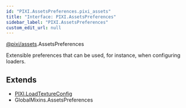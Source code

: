 ```yaml
---
id: "PIXI.AssetsPreferences.pixi_assets"
title: "Interface: PIXI.AssetsPreferences"
sidebar_label: "PIXI.AssetsPreferences"
custom_edit_url: null
---
```



<div class="package-name">

[@pixi/assets](../modules/pixi_assets).AssetsPreferences

</div>


Extensible preferences that can be used, for instance, when configuring loaders.



        



## Extends
- [PIXI.LoadTextureConfig](../interfaces/PIXI.LoadTextureConfig.pixi_assets)
- GlobalMixins.AssetsPreferences




  
